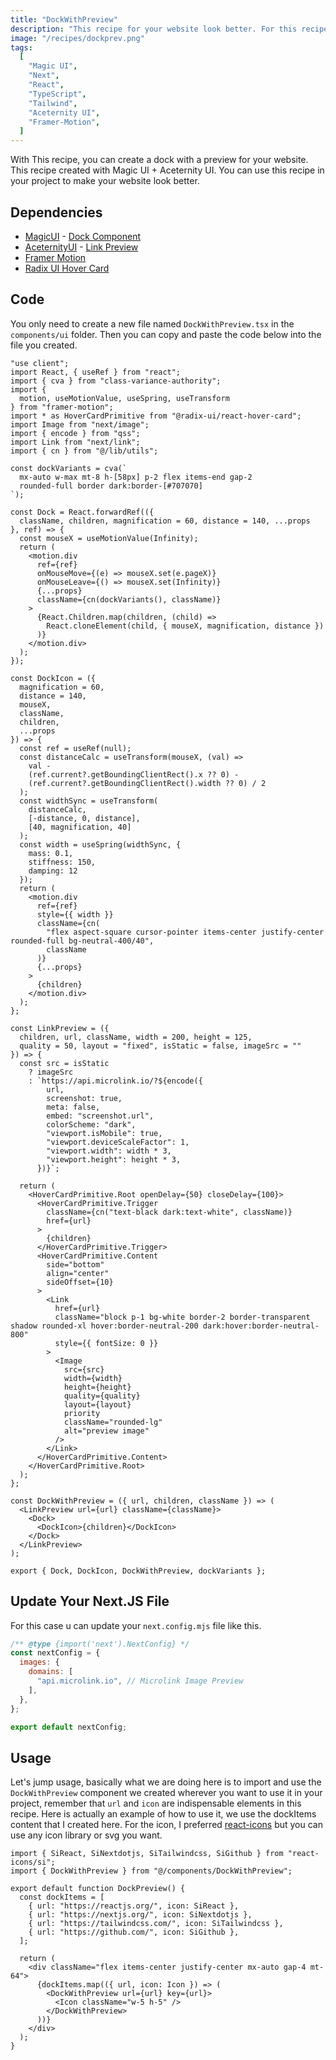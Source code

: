 ```yaml
---
title: "DockWithPreview"
description: "This recipe for your website look better. For this recipe created with Magic UI + Aceternity UI."
image: "/recipes/dockprev.png"
tags:
  [
    "Magic UI",
    "Next",
    "React",
    "TypeScript",
    "Tailwind",
    "Aceternity UI",
    "Framer-Motion",
  ]
---
```


 With This recipe, you can create a dock with a preview for your website. This recipe created with Magic UI + Aceternity UI. You can use this recipe in your project to make your website look better.

## Dependencies

- [MagicUI](https://magicui.design/) - [Dock Component](https://magicui.design/docs/components/dock)
- [AceternityUI](https://ui.aceternity.com/) - [Link Preview](https://ui.aceternity.com/components/link-preview)
- [Framer Motion](https://www.framer.com/motion/)
- [Radix UI Hover Card](https://www.radix-ui.com/primitives/docs/components/hover-card)


## Code
You only need to create a new file named `DockWithPreview.tsx` in the `components/ui` folder. Then you can copy and paste the code below into the file you created.

```tsx caption="components/ui/DockWithPreview.tsx"
"use client";
import React, { useRef } from "react";
import { cva } from "class-variance-authority";
import {
  motion, useMotionValue, useSpring, useTransform
} from "framer-motion";
import * as HoverCardPrimitive from "@radix-ui/react-hover-card";
import Image from "next/image";
import { encode } from "qss";
import Link from "next/link";
import { cn } from "@/lib/utils";

const dockVariants = cva(`
  mx-auto w-max mt-8 h-[58px] p-2 flex items-end gap-2
  rounded-full border dark:border-[#707070]
`);

const Dock = React.forwardRef(({
  className, children, magnification = 60, distance = 140, ...props
}, ref) => {
  const mouseX = useMotionValue(Infinity);
  return (
    <motion.div
      ref={ref}
      onMouseMove={(e) => mouseX.set(e.pageX)}
      onMouseLeave={() => mouseX.set(Infinity)}
      {...props}
      className={cn(dockVariants(), className)}
    >
      {React.Children.map(children, (child) =>
        React.cloneElement(child, { mouseX, magnification, distance })
      )}
    </motion.div>
  );
});

const DockIcon = ({
  magnification = 60,
  distance = 140,
  mouseX,
  className,
  children,
  ...props
}) => {
  const ref = useRef(null);
  const distanceCalc = useTransform(mouseX, (val) =>
    val -
    (ref.current?.getBoundingClientRect().x ?? 0) -
    (ref.current?.getBoundingClientRect().width ?? 0) / 2
  );
  const widthSync = useTransform(
    distanceCalc,
    [-distance, 0, distance],
    [40, magnification, 40]
  );
  const width = useSpring(widthSync, {
    mass: 0.1,
    stiffness: 150,
    damping: 12
  });
  return (
    <motion.div
      ref={ref}
      style={{ width }}
      className={cn(
        "flex aspect-square cursor-pointer items-center justify-center rounded-full bg-neutral-400/40",
        className
      )}
      {...props}
    >
      {children}
    </motion.div>
  );
};

const LinkPreview = ({
  children, url, className, width = 200, height = 125,
  quality = 50, layout = "fixed", isStatic = false, imageSrc = ""
}) => {
  const src = isStatic
    ? imageSrc
    : `https://api.microlink.io/?${encode({
        url,
        screenshot: true,
        meta: false,
        embed: "screenshot.url",
        colorScheme: "dark",
        "viewport.isMobile": true,
        "viewport.deviceScaleFactor": 1,
        "viewport.width": width * 3,
        "viewport.height": height * 3,
      })}`;

  return (
    <HoverCardPrimitive.Root openDelay={50} closeDelay={100}>
      <HoverCardPrimitive.Trigger
        className={cn("text-black dark:text-white", className)}
        href={url}
      >
        {children}
      </HoverCardPrimitive.Trigger>
      <HoverCardPrimitive.Content
        side="bottom"
        align="center"
        sideOffset={10}
      >
        <Link
          href={url}
          className="block p-1 bg-white border-2 border-transparent shadow rounded-xl hover:border-neutral-200 dark:hover:border-neutral-800"
          style={{ fontSize: 0 }}
        >
          <Image
            src={src}
            width={width}
            height={height}
            quality={quality}
            layout={layout}
            priority
            className="rounded-lg"
            alt="preview image"
          />
        </Link>
      </HoverCardPrimitive.Content>
    </HoverCardPrimitive.Root>
  );
};

const DockWithPreview = ({ url, children, className }) => (
  <LinkPreview url={url} className={className}>
    <Dock>
      <DockIcon>{children}</DockIcon>
    </Dock>
  </LinkPreview>
);

export { Dock, DockIcon, DockWithPreview, dockVariants };
```

## Update Your Next.JS File

For this case u can update your `next.config.mjs` file like this.

```js {5} caption="next.config.mjs"
/** @type {import('next').NextConfig} */
const nextConfig = {
  images: {
    domains: [
      "api.microlink.io", // Microlink Image Preview
    ],
  },
};

export default nextConfig;
```

## Usage

Let's jump usage, basically what we are doing here is to import and use the `DockWithPreview` component we created wherever you want to use it in your project, remember that `url` and `icon` are indispensable elements in this recipe. Here is actually an example of how to use it, we use the dockItems content that I created here. For the icon, I preferred [react-icons](https://react-icons.github.io/react-icons/) but you can use any icon library or svg you want.

```tsx {15} caption="YourPage.tsx"
import { SiReact, SiNextdotjs, SiTailwindcss, SiGithub } from "react-icons/si";
import { DockWithPreview } from "@/components/DockWithPreview";

export default function DockPreview() {
  const dockItems = [
    { url: "https://reactjs.org/", icon: SiReact },
    { url: "https://nextjs.org/", icon: SiNextdotjs },
    { url: "https://tailwindcss.com/", icon: SiTailwindcss },
    { url: "https://github.com/", icon: SiGithub },
  ];

  return (
    <div className="flex items-center justify-center mx-auto gap-4 mt-64">
      {dockItems.map(({ url, icon: Icon }) => (
        <DockWithPreview url={url} key={url}>
          <Icon className="w-5 h-5" />
        </DockWithPreview>
      ))}
    </div>
  );
}
```
